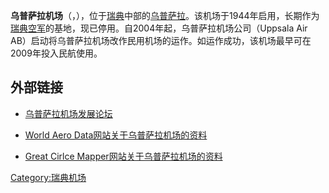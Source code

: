 {{Infobox airport
| name          = 乌普萨拉机场
| nativename    = Uppsala flygplats
| image         = 
| image-width   = 
| caption       = 
| type          = 
| operator      = 
| opened        = 1944年
| closed        = 
| city-served   = 
| location      = [[乌普萨拉|乌普萨拉]]
| distance_to_city = 
| elevation-m   = 21
| website       = 
| IATA          = 
| ICAO          = ESCM
| FAA           = 
| LID           = 
| coordinates   = {{coord|59|53|50|N|17|35|19|E|type:airport}}
| pushpin_map   = Sweden
| pushpin_label = 乌普萨拉机场
| r1-number     = 03/21
| r1-length-f   = 6250
| r1-length-m   = 1905
| r1-surface    = 沥青
| r2-number     = 08/26
| r2-length-f   = 6594
| r2-length-m   = 2010
| r2-surface    = 沥青
| stat-year     = 
| stat_passenger = 
| stat_cargo    = 
| stat_flight   = 
| stat1-header  = 
| stat1-data    = 
| footnotes     = 
}}
'''乌普萨拉机场'''（{{lang-sv|Uppsala flygplats}}，{{airport codes||ESCM}}），位于[[瑞典|瑞典]]中部的[[乌普萨拉|乌普萨拉]]。该机场于1944年启用，长期作为[[瑞典空军|瑞典空军]]的基地，现已停用。自2004年起，乌普萨拉机场公司（Uppsala Air AB）启动将乌普萨拉机场改作民用机场的运作。如运作成功，该机场最早可在2009年投入民航使用。

== 外部链接 ==
* {{Sv icon}}[https://web.archive.org/web/20080920090427/http://www.uadf.se/ 乌普萨拉机场发展论坛]
* {{En icon}}[https://web.archive.org/web/20071223052019/http://www.worldaerodata.com/wad.cgi?id=SW87859 World Aero Data网站关于乌普萨拉机场的资料]
* {{En icon}}[http://gc.kls2.com/airport/ESCM Great Cirlce Mapper网站关于乌普萨拉机场的资料] {{Wayback|url=http://gc.kls2.com/airport/ESCM |date=20190904234912 }}

[[Category:瑞典机场|Category:瑞典机场]]